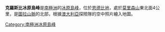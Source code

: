 {{Coord|66|46|S|51|33|E|source:GNIS|display=title}}

'''克羅斯比冰原島峰'''是[[南極洲|南極洲]]的[[冰原島峰|冰原島峰]]，位於[[恩德比地|恩德比地]]，處於[[莫里森山|莫里森山]]東北面4公里，是[[圖拉山脈|圖拉山脈]]的北部，根據[[澳大利亞|澳大利亞]]探險隊的空中照片繪入地圖。

{{Antarctica-geo-stub}}
[[Category:南極洲冰原島峰|Category:南極洲冰原島峰]]